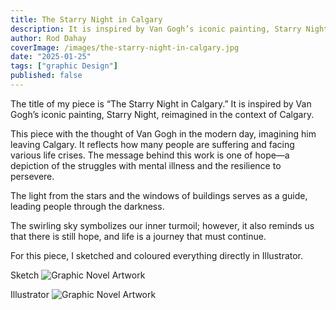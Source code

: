 ```yaml
---
title: The Starry Night in Calgary
description: It is inspired by Van Gogh’s iconic painting, Starry Night, reimagined in the context of Calgary.
author: Rod Dahay
coverImage: /images/the-starry-night-in-calgary.jpg
date: "2025-01-25"
tags: ["graphic Design"]
published: false
---
```


The title of my piece is “The Starry Night in Calgary.”
It is inspired by Van Gogh’s iconic painting, Starry Night, reimagined in the context of Calgary.

This piece with the thought of Van Gogh in the modern day, imagining him leaving Calgary. It reflects how many people are suffering and facing various life crises. The message behind this work is one of hope—a depiction of the struggles with mental illness and the resilience to persevere.

The light from the stars and the windows of buildings serves as a guide, leading people through the darkness.

The swirling sky symbolizes our inner turmoil; however, it also reminds us that there is still hope, and life is a journey that must continue.

For this piece, I sketched and coloured everything directly in Illustrator.

Sketch
![Graphic Novel Artwork](/images/the-starry-night-in-calgary-sketch.jpg)


Illustrator
![Graphic Novel Artwork](/images/the-starry-night-in-calgary-full.jpg)




